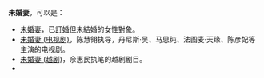 '''未婚妻'''，可以是：

*[[訂婚|未婚妻]]，已[[訂婚|訂婚]]但未結婚的女性對象。
*[[未婚妻_(电视剧)|未婚妻 (电视剧)]]，陈慧翎执导，丹尼斯·吴、马思纯、法图麦·天缘、陈彦妃等主演的电视剧。
*[[未婚妻_(越剧)|未婚妻 (越剧)]]，佘惠民执笔的越剧剧目。
*{{link-ru|未婚妻 (电影)|Богатая невеста}}

{{disambig|Cat=三字作品消歧义}}